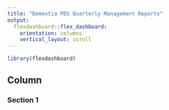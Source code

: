 ```yaml
---
title: "Dementia PDS Quarterly Management Reports"
output: 
  flexdashboard::flex_dashboard:
    orientation: columns
    vertical_layout: scroll
---
```


```r
library(flexdashboard)
```

Column
-------------------------------------------------

### Section 1
